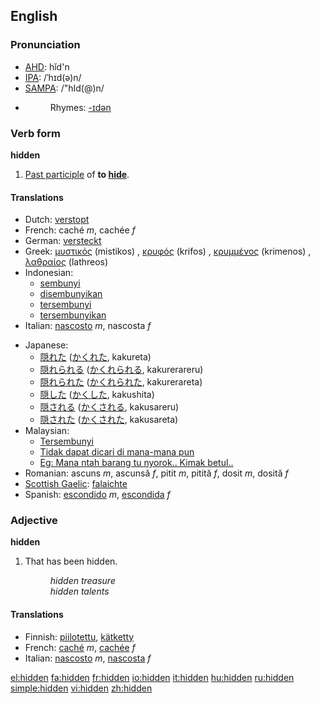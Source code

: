 ==English==
=== Pronunciation ===
*[[AHD]]: hĭd'n
*[[IPA]]: /ˈhɪd(ə)n/
*[[SAMPA]]: /"hId(@)n/
*{{audio|en-us-hidden.ogg|Audio (US)}}
*:Rhymes: [[Rhymes:English:-ɪdən|-ɪdən]]

=== Verb form ===
'''hidden'''

#[[Past participle]] of '''to [[hide]]'''.

==== Translations ====
{{top}}
*Dutch: [[verstopt]]
*French: caché ''m'', cachée ''f''
*German: [[versteckt]]
*Greek: [[μυστικός]] (mistikos) {{m}}, [[κρυφός]] (krifos) {{m}}, [[κρυμμένος]] (krimenos) {{m}}, [[λαθραίος]] (lathreos) {{m}}
*Indonesian: 
** [[sembunyi]]
** [[sembunyi|disembunyikan]]
** [[sembunyi|tersembunyi]]
** [[sembunyi|tersembunyikan]]
*Italian: [[nascosto]] ''m'', nascosta ''f''
{{mid}}
*Japanese:
** [[隠れた]] ([[かくれた]], kakureta)
** [[隠れられる]] ([[かくれられる]], kakurerareru)
** [[隠れられた]] ([[かくれられた]], kakurerareta)
** [[隠した]] ([[かくした]], kakushita)
** [[隠される]] ([[かくされる]], kakusareru)
** [[隠された]] ([[かくされた]], kakusareta)
*Malaysian:
** [[Tersembunyi]]
** [[Tidak dapat dicari di mana-mana pun]]
** [[Eg: Mana ntah barang tu nyorok.. Kimak betul..]]
*Romanian: ascuns ''m'', ascunsă ''f'', pitit ''m'', pitită ''f'', dosit ''m'', dosită ''f''
*[[Scottish Gaelic]]: [[falaichte]]
*Spanish: [[escondido]] ''m'', [[escondida]] ''f''
{{bottom}}

===Adjective===
'''hidden'''

#That has been hidden.
#:''hidden treasure''
#:''hidden talents''

====Translations====
*Finnish: [[piilotettu]], [[kätketty]]
*French: [[caché]] ''m'', [[cachée]] ''f''
*Italian: [[nascosto]] ''m'', [[nascosta]] ''f''

[[el:hidden]]
[[fa:hidden]]
[[fr:hidden]]
[[io:hidden]]
[[it:hidden]]
[[hu:hidden]]
[[ru:hidden]]
[[simple:hidden]]
[[vi:hidden]]
[[zh:hidden]]